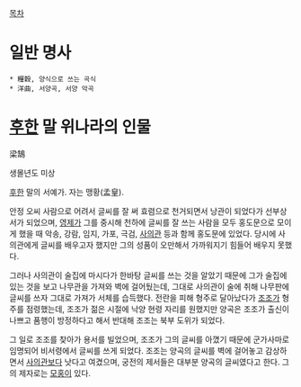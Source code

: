 [[목차]]
= 일반 명사 =
 * 糧穀, 양식으로 쓰는 곡식
 * 洋曲, 서양곡, 서양 악곡

= [[후한]] 말 위나라의 인물 =
梁鵠

생몰년도 미상

[[후한]] 말의 서예가. 자는 맹황(孟皇).

안정 오씨 사람으로 어려서 글씨를 잘 써 효렴으로 천거되면서 낭관이 되었다가 선부상서가 되었으며, [[영제]]가 그를 중시해 천하에 글씨를 잘 쓰는 사람을 모두 홍도문으로 모이게 했을 때 악송, 강람, 임지, 가포, 극검, [[사의관]] 등과 함께 홍도문에 있었다. 당시에 사의관에게 글씨를 배우고자 했지만 그의 성품이 오만해서 가까워지기 힘들어 배우지 못했다.

그러나 사의관이 술집에 마시다가 한바탕 글씨를 쓰는 것을 알았기 때문에 그가 술집에 있는 것을 보고 나무관을 가져와 벽에 걸어뒀는데, 그대로 사의관이 술에 취해 나무판에 글씨를 쓰자 그대로 가져가 서체를 습득했다. 전란을 피해 형주로 달아났다가 [[조조]]가 형주를 점령했는데, 조조가 젊은 시절에 낙양 현령 자리를 원했지만 양곡은 조조가 출신이 나쁘고 품행이 방정하다고 해서 반대해 조조는 북부 도위가 되었다.

그 일로 조조를 찾아가 용서를 빌었으며, 조조가 그의 글씨를 아꼈기 때문에 군가사마로 임명되어 비서령에서 글씨를 쓰게 되었다. 조조는 양곡의 글씨를 벽에 걸어놓고 감상하면서 [[사의관]]보다 낫다고 여겼으며, 궁전의 제서들은 대부분 양곡의 글씨였다고 한다. 그의 제자로는 [[모홍]]이 있다.
